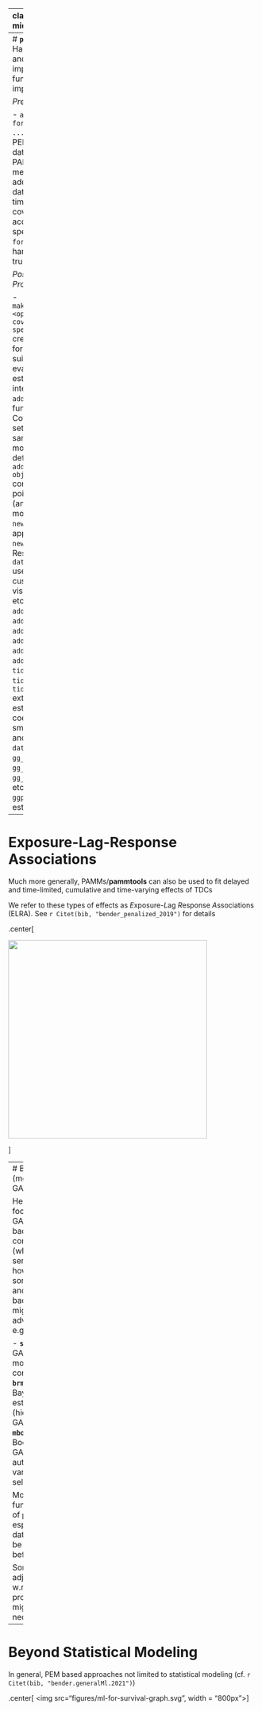 
---
class: inverse, middle, center

.center[
.font150[
**Part V: Summary, Extensions, and Outlook**
]
]

<html>
  <div style='float:left'></div>
  <hr color='#005500' size=2px width=900px>
</html>


---
# **`pammtools`**: Hazard, Density and Survival ... important utility functions are implemented

*Pre-Processing*:

- `as_ped(data, formula, cut, ...)` creates PED-formatted data suitable for PAMMs.
Also merges additional datasets for time-dependent covariates according to the specification in `formula` and handles left-truncation.

*Post-Processing*:

- `make_newdata(x, <optional covariate specifications>)` creates PED-formatted data suitable for evaluating PAMM estimates for all intervals using `add_???`-functions.
  Covariates are set to their sample means or modes by default.
- `add_???(newdata, object)` computes PAMM point estimates (and CIs) from a model `object` on `newdata` and appends them to `newdata`.  Resulting `data.frame` useful for custom visualizations etc.
   Flavors: `add_surv_prob`, `add_hazard`, `add_cumu_hazard`, `add_cif`, `add_term`, `add_trans_prob`
- `tidy_fixed()`, `tidy_re()`, `tidy_smooth()` extract estimated coefficients / smooth effects and CIs as clean `data.frames`
- `gg_fixed()`, `gg_smooth()`, `gg_slice()`, ... etc for direct `ggplot2` viz of estimates

---
# Exposure-Lag-Response Associations

Much more generally, PAMMs/**pammtools** can also be used to fit delayed and time-limited, cumulative and time-varying effects of TDCs


We refer to these types of effects as *E*xposure-*L*ag *R*esponse *A*ssociations (ELRA). See `r Citet(bib, "bender_penalized_2019")` for details


.center[

<a href="https://academic.oup.com/biostatistics/article/20/2/315/4852816">
  <image src="figures/screenshot-elra-paper.png" height="400px">
</image>
</a>

]

---
# Beyond (mgcv) GAMMs

Here we focused on GAMMs as backend for computation (which makes sense!), however, in some situation another backend might be advantageous, e.g.

- **`scam`**: GAMMs with monotonicity constraints
- **`brms`**: Fully Bayesian estimation of (hierarchical) GAMMs
- **`mboost`**: Boosting GAMMs for automated variable/term selection
- ...

Most of the functionality of **`pammtools`**, especially data trafo can be used as before

Some adjustments w.r.t. to post-processing might be necessary


---
# Beyond Statistical Modeling

In general, PEM based approaches not limited to statistical modeling (cf. `r Citet(bib, "bender.generalMl.2021")`)


.center[
<img src="figures/ml-for-survival-graph.svg", width = "800px">
]


